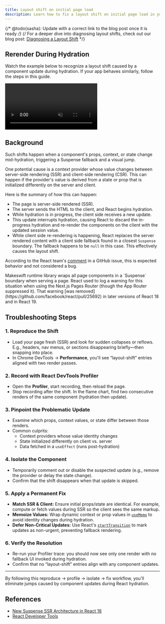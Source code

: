 ```yaml
---
title: Layout shift on initial page load
description: Learn how to fix a layout shift on initial page load in your app
---
```


{/* @todo(sasha): Update with a correct link to the blog post once it is ready */}
{/* <Note>
For a deeper dive into diagnosing layout shifts, check out our blog post: [Diagnosing a Layout Shift](/blog/diagnosing-layout-shifts)
</Note> */}

<h2>Rerender During Hydration</h2>

Watch the example below to recognize a layout shift caused by a component update during hydration. If your app behaves similarly, follow the steps in this guide.

<Frame>
  <video
    muted
    loop
    playsInline
    controls
    title="Layout shift example"
    className="w-full aspect-video"
    src="/images/developer/guides/troubleshooting/layout-shift/layout-shift.mp4"
  ></video>
</Frame>

## Background

Such shifts happen when a component's props, context, or state change mid-hydration, triggering a Suspense fallback and a visual jump.

One potential cause is a context provider whose value changes between server-side rendering (SSR) and client-side rendering (CSR). This can happen if the provider's value is derived from a state or prop that is initialized differently on the server and client.

Here is the summary of how this can happen:
- The page is server-side rendered (SSR).
- The server sends the HTML to the client, and React begins hydration.
- While hydration is in progress, the client side receives a new update.
- This update interrupts hydration, causing React to discard the in-progress hydration and re-render the components on the client with the updated session value.
- While client side re-rendering is happening, React replaces the server rendered content with a client side fallback found in a closest `Suspense` boundary. The fallback happens to be `null` in this case. This effectively causes the layout shift.

According to the React team's [comment](https://github.com/facebook/react/issues/24476#issuecomment-1127800350) in a GitHub issue, this is expected behavior and not considered a bug.

<Info>
Makeswift runtime library wraps all page components in a `Suspense` boundary when serving a page.
</Info>

<Note>
React used to log a warning for this situation when using the Next.js Pages Router (though the App Router suppressed it). That warning [was removed](https://github.com/facebook/react/pull/25692) in later versions of React 18 and in React 19.
</Note>

## Troubleshooting Steps

### 1. Reproduce the Shift

- Load your page fresh (SSR) and look for sudden collapses or reflows. E.g., headers, nav menus, or sections disappearing briefly—then snapping into place.
- In Chrome DevTools → **Performance**, you'll see “layout-shift” entries aligned with two render passes.

### 2. Record with React DevTools Profiler

- Open the **Profiler**, start recording, then reload the page.
- Stop recording after the shift. In the flame chart, find two consecutive renders of the same component (hydration then update).

### 3. Pinpoint the Problematic Update

- Examine which props, context values, or state differ between those renders.
- Common culprits:
  - Context providers whose value identity changes
  - State initialized differently on client vs. server
  - Data fetched in a `useEffect` (runs post-hydration)

### 4. Isolate the Component

- Temporarily comment out or disable the suspected update (e.g., remove the provider or delay the state change).
- Confirm that the shift disappears when that update is skipped.

### 5. Apply a Permanent Fix

- **Match SSR & Client:** Ensure initial props/state are identical. For example, compute or fetch values during SSR so the client sees the same markup.
- **Memoize Values:** Wrap dynamic context or prop values in [`useMemo`](https://react.dev/reference/react/useMemo) to avoid identity changes during hydration.
- **Defer Non-Critical Updates:** Use React's [`startTransition`](https://react.dev/reference/react/startTransition) to mark updates as non-urgent, preventing fallback rendering.

### 6. Verify the Resolution

- Re-run your Profiler trace: you should now see only one render with no fallback UI invoked during hydration.
- Confirm that no “layout-shift” entries align with any component updates.

---

By following this reproduce → profile → isolate → fix workflow, you'll eliminate jumps caused by component updates during React hydration.

## References

- [New Suspense SSR Architecture in React 18](https://github.com/reactwg/react-18/discussions/37)
- [React Developer Tools](https://react.dev/learn/react-developer-tools)
